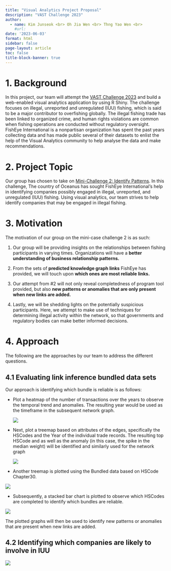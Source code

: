 ```yaml
---
title: "Visual Analytics Project Proposal"
description: "VAST Challenge 2023"
author:
  - name: Kim Junseok <br> Oh Jia Wen <br> Thng Yao Wen <br>
    #url: 
date: '2023-06-03'
format: html
sidebar: false
page-layout: article
toc: false
title-block-banner: true
---
```


# 1. Background

In this project, our team will attempt the [VAST Challenge 2023](https://vast-challenge.github.io/2023/) and build a web-enabled visual analytics application by using R Shiny. The challenge focuses on illegal, unreported and unregulated (IUU) fishing, which is said to be a major contributor to overfishing globally. The illegal fishing trade has been linked to organized crime, and human rights violations are common when fishing operations are conducted without regulatory oversight. FishEye International is a nonpartisan organization has spent the past years collecting data and has made public several of their datasets to enlist the help of the Visual Analytics community to help analyse the data and make recommendations. 

# 2. Project Topic

Our group has chosen to take on [Mini-Challenge 2: Identify Patterns](https://vast-challenge.github.io/2023/MC2.html). In this challenge, The country of Oceanus has sought FishEye International's help in identifying companies possibly engaged in illegal, unreported, and unregulated (IUU) fishing. Using visual analytics, our team strives to help identify companies that may be engaged in illegal fishing.

# 3. Motivation

The motivation of our group on the mini-case challenge 2 is as such:

1.  Our group will be providing insights on the relationships between fishing participants in varying times. Organizations will have a **better understanding of business relationship patterns.**

2.  From the sets of **predicted knowledge graph links** FishEye has provided, we will touch upon **which ones are most reliable links.**

3.  Our attempt from #2 will not only reveal completedness of program tool provided, but also **new patterns or anomalies that are only present when new links are added.** 

4.  Lastly, we will be shedding lights on the potentially suspicious participants. Here, we attempt to make use of techniques for determining illegal activity within the network, so that governments and regulatory bodies can make better informed decisions. 

# 4. Approach

The following are the approaches by our team to address the different questions.

## 4.1 Evaluating link inference bundled data sets

Our approach is identifying which bundle is reliable is as follows:

-   Plot a heatmap of the number of transactions over the years to observe the temporal trend and anomalies. The resulting year would be used as the timeframe in the subsequent network graph.

    ![](/image/treemap.png)

-   Next, plot a treemap based on attributes of the edges, specifically the HSCodes and the Year of the individual trade records. The resulting top HSCode and as well as the anomaly (in this case, the spike in the median weight) will be identified and similarly used for the network graph

    ![](/image/heatmap.png)

-   Another treemap is plotted using the Bundled data based on HSCode Chapter30.

![](/image/Chap30treemap.png)

-   Subsequently, a stacked bar chart is plotted to observe which HSCodes are completed to identify which bundles are reliable.

![](/image/Q1Q2.png)

The plotted graphs will then be used to identify new patterns or anomalies that are present when new links are added.

## 4.2 Identifying which companies are likely to involve in IUU

![](/image/Q3Q4.png)

## 
